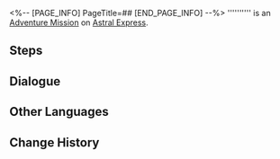 <%-- [PAGE_INFO]
PageTitle=##
[END_PAGE_INFO] --%>
{{Stub|Dialogue.}}
{{Mission Infobox
|id            = 3040070
|title         = 
|image         = <!--Mission .png-->
|type          = Adventure
|event_name    = 
|chapter       = 
|requirements  = [[Adventure Mission]] ''[[Searching for You: Idle Sips]]'' completed
|summary       = <!--official mission summary from Fate's Atlas-->
|characters    = Trailblazer
|startLocation = [[Astral Express]] - [[Party Car]]
|world         = Astral Express
|area          = Party Car
|prev          = Searching for You: Idle Sips
|next          = 
|rewards       = 
}}
'''''''''' is an [[Adventure Mission]] on [[Astral Express]].

==Steps==


<!--
==Gameplay Notes==

--><!--
==Trial Character==

-->
==Dialogue==
{{Stub Dialogue}}

{{Dialogue End}}

==Other Languages==
{{Other Languages
|en   = 
|zhs  = 
|zht  = 
|ja   = 
|ko   = 
|es   = 
|fr   = 
|ru   = 
|th   = 
|vi   = 
|de   = 
|id   = 
|pt   = 
}}

==Change History==
{{Change History|3.0}}
